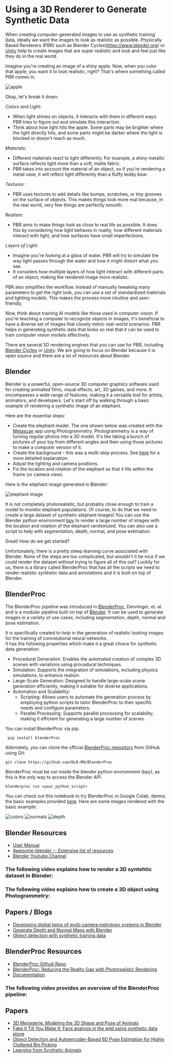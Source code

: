 # Using a 3D Renderer to Generate Synthetic Data

When creating computer-generated images to use as synthetic training data, ideally we want the images to look as realistic as possible.
Physically Based Renderers (PBR) such as Blender Cycles(https://www.blender.org)
or [Unity](https://unity.com) help to create images that are super realistic and look and feel just like they do in the real world.

Imagine you're creating an image of a shiny apple. Now, when you color that apple, you want it to look realistic, right?
That's where something called PBR comes in.

![apple](https://huggingface.co/datasets/hf-vision/course-assets?image-viewer=image-10-EE3B17F8E0510CC055CD5C399925D075E73F77C2)

Okay, let's break it down:

_Colors and Light:_

- When light shines on objects, it interacts with them in different ways. PBR tries to figure out and simulate this interaction.
- Think about how light hits the apple. Some parts may be brighter where the light directly hits, and some parts might be darker
  where the light is blocked or doesn't reach as much.

_Materials:_

- Different materials react to light differently. For example, a shiny metallic surface reflects light more than a soft, matte fabric.
- PBR takes into account the material of an object, so if you're rendering a metal vase, it will reflect light differently than a fluffy teddy bear.

_Textures:_

- PBR uses textures to add details like bumps, scratches, or tiny grooves on the surface of objects. This makes things look more real because, in the real world, very few things are perfectly smooth.

_Realism:_

- PBR aims to make things look as close to real life as possible. It does this by considering how light behaves in reality, how different materials interact with light, and how surfaces have small imperfections.

_Layers of Light:_

- Imagine you're looking at a glass of water. PBR will try to simulate the way light passes through the water and how it might distort what you see.
- It considers how multiple layers of how light interact with different parts of an object, making the rendered image more realistic.

PBR also simplifies the workflow. Instead of manually tweaking many parameters to get the right look,
you can use a set of standardized materials and lighting models.
This makes the process more intuitive and user-friendly.

Now, think about training AI models like those used in computer vision.
If you're teaching a computer to recognize objects in images, it's beneficial to have a diverse set of
images that closely mimic real-world scenarios. PBR helps in generating synthetic data that looks so real that it can be used
to train computer vision models effectively.

There are several 3D rendering engines that you can use for PBR, including [Blender Cycles](https://www.blender.org)
or [Unity](https://unity.com). We are going to focus on Blender because it is open source and there are a lot of resources about Blender.

## Blender

Blender is a powerful, open-source 3D computer graphics software used for creating animated films, visual effects, art, 3D games, and more.
It encompasses a wide range of features, making it a versatile tool for artists, animators, and developers.
Let's start off by walking through a basic example of rendering a synthetic image of an elephant.

Here are the essential steps:

- Create the elephant model. The one shown below was created with the [Metascan](https://metascan.ai) app using Photogrammetry.
  Photogrammetry is a way of turning regular photos into a 3D model. It's like taking a bunch of pictures of your toy from different angles
  and then using those pictures to make a computer version of it.
- Create the background - this was a multi-step process. See [here](https://github.com/kfahn22/Synthetic-Data-Creation-in-Blender/tree/main/BACKGROUND)
  for a more detailed explanation.
- Adjust the lighting and camera positions.
- Fix the location and rotation of the elephant so that it fits within the frame (or camera view).

Here is the elephant image generated in Blender:

![elephant image](https://huggingface.co/datasets/hf-vision/course-assets/blob/main/synthetic-data-creation-PBR/rendered_elephant.png)

It is not completely photorealistic, but probably close enough to train a model to monitor elephant populations. Of course, to do
that we need to create a large dataset of synthetic elephant images! You can use the Blender python environment
[bpy](https://docs.blender.org/api/current/info_advanced_blender_as_bpy.html) to render
a large number of images with the location and rotation of the elephant randomized.
You can also use a script to help with segmentation, depth, normal, and pose estimation.

Great! How do we get started?

Unfortunately, there is a pretty steep learning curve associated with Blender. None of the steps are too complicated,
but wouldn't it be nice if we could render the dataset without trying to figure all of this out?
Luckily for us, there is a library called BlenderProc that has all the scripts we need to render realistic synthetic data
and annotations and it is built on top of Blender.

## BlenderProc

The BlenderProc pipeline was introduced in [BlenderProc](https://arxiv.org/abs/1911.01911), Denninger, et. al. and is a modular pipeline built on top of [Blender](https://www.blender.org/).
It can be used to generate images in a variety of use cases, including segmentation, depth, normal and pose estimation.

It is specifically created to help in the generation of realistic looking images for the training of convolutional neural networks.  
 It has the following properties which make it a great choice for synthetic data generation:

- Procedural Generation: Enables the automated creation of complex 3D scenes with variations using procedural techniques.
- Simulation: Supports the integration of simulations, including physics simulations, to enhance realism.
- Large-Scale Generation: Designed to handle large-scale scene generation efficiently, making it suitable for diverse applications.
- Automation and Scalability:
  - Scripting: Allows users to automate the generation process by employing python scripts to tailor BlenderProc to their specific needs and configure parameters.
  - Parallel Processing: Supports parallel processing for scalability, making it efficient for generating a large number of scenes.

You can install BlenderProc via pip:

```bash
 pip install blenderProc
```

Alternately, you can clone the official [BlenderProc repository](https://github.com/DLR-RM/BlenderProc) from GitHub using Git:

`git clone https://github.com/DLR-RM/BlenderProc`

BlenderProc must be run inside the blender python environment (bpy), as this is the only way to access the Blender API.

`blenderproc run <your_python_script>`

You can check out this notebook to try BlenderProc in Google Colab, demos the basic examples provided [here](https://github.com/DLR-RM/BlenderProc/tree/main/examples/basics).
Here are some images rendered with the basic example:

![colors](https://huggingface.co/datasets/hf-vision/course-assets/blob/main/synthetic-data-creation-PBR/colors.png)
![normals](https://huggingface.co/datasets/hf-vision/course-assets/blob/main/synthetic-data-creation-PBR/normals.png)
![depth](https://huggingface.co/datasets/hf-vision/course-assets/blob/main/synthetic-data-creation-PBR/depth.png)

## Blender Resources

- [User Manual](https://docs.blender.org/manual/en/latest/0)
- [Awesome-blender -- Extensive list of resources](https://awesome-blender.netlify.app)
- [Blender Youtube Channel](https://www.youtube.com/@BlenderOfficial)

### The following video explains how to render a 3D syntehtic dataset in Blender:

<Youtube id="E1Pqpfg5kSo" />

### The following video explains how to create a 3D object using Photogrammetry:

<Youtube id="Pcqokf3PG_4" />

## Papers / Blogs

- [Developing digital twins of multi-camera metrology systems in Blender](https://iopscience.iop.org/article/10.1088/1361-6501/acc59e/pdf_)
- [Generate Depth and Normal Maps with Blender](https://www.saifkhichi.com/blog/blender-depth-map-surface-normals)
- [Object detection with synthetic training data](https://medium.com/rowden/object-detection-with-synthetic-training-data-f6735a5a34bc)

## BlenderProc Resources

- [BlenderProc Github Repo](https://github.com/DLR-RM/BlenderProc)
- [BlenderProc: Reducing the Reality Gap with Photorealistic Rendering](https://elib.dlr.de/139317/1/denninger.pdf)
- [Documentation](https://dlr-rm.github.io/BlenderProc/)

### The following video provides an overview of the BlenderProc pipeline:

<Youtube id="1AvY_iS6xQA" />

## Papers

- [3D Menagerie: Modeling the 3D Shape and Pose of Animals]()
- [Fake It Till You Make It: Face analysis in the wild using synthetic data alone]()
- [Object Detection and Autoencoder-Based 6D Pose Estimation for Highly Cluttered Bin Picking](https://arxiv.org/pdf/2106.08045.pdf)
- [Learning from Synthetic Animals](https://arxiv.org/abs/1912.08265)
